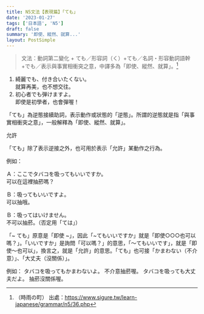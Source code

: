 ```yaml
---
title: N5文法【表現篇】「ても」
date: '2023-01-27'
tags: ['日本語', 'N5']
draft: false
summary: '即使、縱然、就算...'
layout: PostSimple
---
```


> 文法：動詞第二變化 + ても／形容詞（く）+ても／名詞・形容動詞語幹+でも／表示與事實相衝突之意，中譯多為「即使、縱然、就算」。[^1]

1. 綺麗でも、付き合いたくない。\
就算再美，也不想交往。
2. 初心者でも弾けますよ。\
即使是初學者，也會彈喔！

「ても」為逆態接續助詞，表示動作或狀態的「逆態」。所謂的逆態就是指「與事實相衝突之意」，一般解釋為「即使、縱然、就算」。

允許

「ても」除了表示逆接之外，也可用於表示「允許」某動作之行為。

例如：

Ａ：ここでタバコを吸ってもいいですか。\
可以在這裡抽菸嗎？

Ｂ：吸ってもいいですよ。\
可以抽哦。

Ｂ：吸ってはいけません。\
不可以抽菸。（否定用「ては」）

「~ ても」原意是「即使 ~」，因此「~てもいいですか」就是「即使○○○也可以嗎？」。「いいですか」是詢問「可以嗎？」的意思，「～てもいいです」，就是「即使～也可以」，換言之，就是「允許」的意思。「ても」也可接「かまわない（不介意）」、「大丈夫（沒關係）」。

例如：
タバコを吸ってもかまわないよ。
不介意抽菸喔。
タバコを吸っても大丈夫だよ。
抽菸沒關係喔。

[^1]: （時雨の町） 出處：https://www.sigure.tw/learn-japanese/grammar/n5/36.php